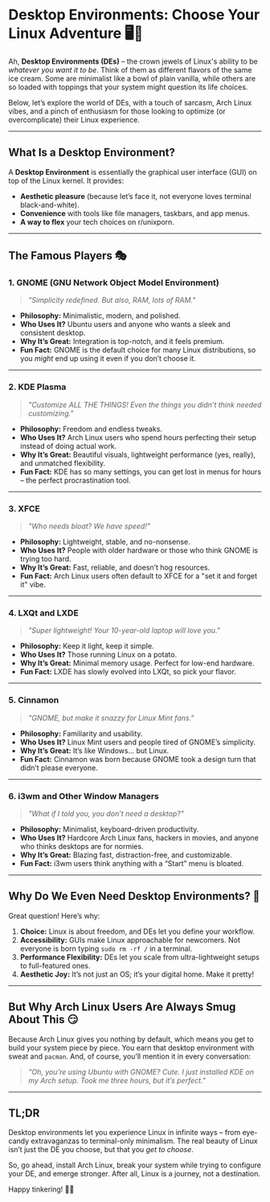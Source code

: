 # Desktop Environments: Choose Your Linux Adventure 🖥️🐧  

Ah, **Desktop Environments (DEs)** – the crown jewels of Linux's ability to be *whatever you want it to be*. Think of them as different flavors of the same ice cream. Some are minimalist like a bowl of plain vanilla, while others are so loaded with toppings that your system might question its life choices.  

Below, let’s explore the world of DEs, with a touch of sarcasm, Arch Linux vibes, and a pinch of enthusiasm for those looking to optimize (or overcomplicate) their Linux experience.  

---

## What Is a Desktop Environment?  
A **Desktop Environment** is essentially the graphical user interface (GUI) on top of the Linux kernel. It provides:  
- **Aesthetic pleasure** (because let’s face it, not everyone loves terminal black-and-white).  
- **Convenience** with tools like file managers, taskbars, and app menus.  
- **A way to flex** your tech choices on r/unixporn.

---

## The Famous Players 🎭  

### 1. **GNOME** (GNU Network Object Model Environment)  
> *"Simplicity redefined. But also, RAM, lots of RAM."*  

- **Philosophy:** Minimalistic, modern, and polished.  
- **Who Uses It?** Ubuntu users and anyone who wants a sleek and consistent desktop.  
- **Why It’s Great:** Integration is top-notch, and it feels premium.  
- **Fun Fact:** GNOME is the default choice for many Linux distributions, so you *might* end up using it even if you don’t choose it.  

---

### 2. **KDE Plasma**  
> *"Customize ALL THE THINGS! Even the things you didn’t think needed customizing."*  

- **Philosophy:** Freedom and endless tweaks.  
- **Who Uses It?** Arch Linux users who spend hours perfecting their setup instead of doing actual work.  
- **Why It’s Great:** Beautiful visuals, lightweight performance (yes, really), and unmatched flexibility.  
- **Fun Fact:** KDE has so many settings, you can get lost in menus for hours – the perfect procrastination tool.  

---

### 3. **XFCE**  
> *"Who needs bloat? We have speed!"*  

- **Philosophy:** Lightweight, stable, and no-nonsense.  
- **Who Uses It?** People with older hardware or those who think GNOME is trying too hard.  
- **Why It’s Great:** Fast, reliable, and doesn’t hog resources.  
- **Fun Fact:** Arch Linux users often default to XFCE for a "set it and forget it" vibe.  

---

### 4. **LXQt** and **LXDE**  
> *"Super lightweight! Your 10-year-old laptop will love you."*  

- **Philosophy:** Keep it light, keep it simple.  
- **Who Uses It?** Those running Linux on a potato.  
- **Why It’s Great:** Minimal memory usage. Perfect for low-end hardware.  
- **Fun Fact:** LXDE has slowly evolved into LXQt, so pick your flavor.  

---

### 5. **Cinnamon**  
> *"GNOME, but make it snazzy for Linux Mint fans."*  

- **Philosophy:** Familiarity and usability.  
- **Who Uses It?** Linux Mint users and people tired of GNOME’s simplicity.  
- **Why It’s Great:** It’s like Windows... but Linux.  
- **Fun Fact:** Cinnamon was born because GNOME took a design turn that didn’t please everyone.  

---

### 6. **i3wm** and **Other Window Managers**  
> *"What if I told you, you don’t need a desktop?"*  

- **Philosophy:** Minimalist, keyboard-driven productivity.  
- **Who Uses It?** Hardcore Arch Linux fans, hackers in movies, and anyone who thinks desktops are for normies.  
- **Why It’s Great:** Blazing fast, distraction-free, and customizable.  
- **Fun Fact:** i3wm users think anything with a “Start” menu is bloated.  

---

## Why Do We Even Need Desktop Environments? 🤔  
Great question! Here’s why:  
1. **Choice:** Linux is about freedom, and DEs let you define your workflow.  
2. **Accessibility:** GUIs make Linux approachable for newcomers. Not everyone is born typing `sudo rm -rf /` in a terminal.  
3. **Performance Flexibility:** DEs let you scale from ultra-lightweight setups to full-featured ones.  
4. **Aesthetic Joy:** It’s not just an OS; it’s your digital home. Make it pretty!  

---

## But Why Arch Linux Users Are Always Smug About This 😏  
Because Arch Linux gives you nothing by default, which means you get to build your system piece by piece. You earn that desktop environment with sweat and `pacman`. And, of course, you’ll mention it in every conversation:  
> *"Oh, you’re using Ubuntu with GNOME? Cute. I just installed KDE on my Arch setup. Took me three hours, but it’s perfect."*  

---

## TL;DR  
Desktop environments let you experience Linux in infinite ways – from eye-candy extravaganzas to terminal-only minimalism. The real beauty of Linux isn’t just the DE you choose, but that you *get to choose*.  

So, go ahead, install Arch Linux, break your system while trying to configure your DE, and emerge stronger. After all, Linux is a journey, not a destination.  

Happy tinkering! 🚀🐧  
